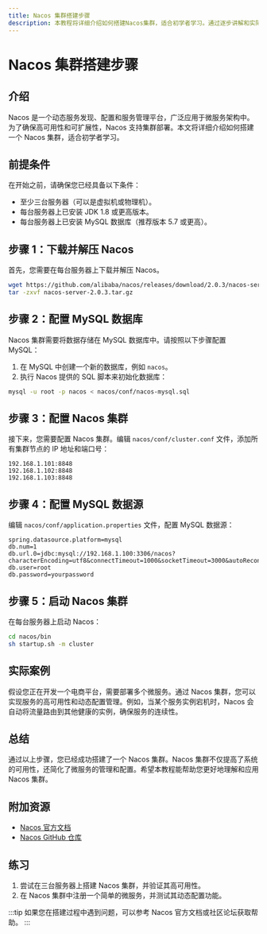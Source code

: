 ```yaml
---
title: Nacos 集群搭建步骤
description: 本教程将详细介绍如何搭建Nacos集群，适合初学者学习。通过逐步讲解和实际案例，帮助您掌握Nacos集群的部署方法。
---
```


# Nacos 集群搭建步骤

## 介绍

Nacos 是一个动态服务发现、配置和服务管理平台，广泛应用于微服务架构中。为了确保高可用性和可扩展性，Nacos 支持集群部署。本文将详细介绍如何搭建一个 Nacos 集群，适合初学者学习。

## 前提条件

在开始之前，请确保您已经具备以下条件：

- 至少三台服务器（可以是虚拟机或物理机）。
- 每台服务器上已安装 JDK 1.8 或更高版本。
- 每台服务器上已安装 MySQL 数据库（推荐版本 5.7 或更高）。

## 步骤 1：下载并解压 Nacos

首先，您需要在每台服务器上下载并解压 Nacos。

```bash
wget https://github.com/alibaba/nacos/releases/download/2.0.3/nacos-server-2.0.3.tar.gz
tar -zxvf nacos-server-2.0.3.tar.gz
```

## 步骤 2：配置 MySQL 数据库

Nacos 集群需要将数据存储在 MySQL 数据库中。请按照以下步骤配置 MySQL：

1. 在 MySQL 中创建一个新的数据库，例如 `nacos`。
2. 执行 Nacos 提供的 SQL 脚本来初始化数据库：

```bash
mysql -u root -p nacos < nacos/conf/nacos-mysql.sql
```

## 步骤 3：配置 Nacos 集群

接下来，您需要配置 Nacos 集群。编辑 `nacos/conf/cluster.conf` 文件，添加所有集群节点的 IP 地址和端口号：

```plaintext
192.168.1.101:8848
192.168.1.102:8848
192.168.1.103:8848
```

## 步骤 4：配置 MySQL 数据源

编辑 `nacos/conf/application.properties` 文件，配置 MySQL 数据源：

```properties
spring.datasource.platform=mysql
db.num=1
db.url.0=jdbc:mysql://192.168.1.100:3306/nacos?characterEncoding=utf8&connectTimeout=1000&socketTimeout=3000&autoReconnect=true
db.user=root
db.password=yourpassword
```

## 步骤 5：启动 Nacos 集群

在每台服务器上启动 Nacos：

```bash
cd nacos/bin
sh startup.sh -m cluster
```

## 实际案例

假设您正在开发一个电商平台，需要部署多个微服务。通过 Nacos 集群，您可以实现服务的高可用性和动态配置管理。例如，当某个服务实例宕机时，Nacos 会自动将流量路由到其他健康的实例，确保服务的连续性。

## 总结

通过以上步骤，您已经成功搭建了一个 Nacos 集群。Nacos 集群不仅提高了系统的可用性，还简化了微服务的管理和配置。希望本教程能帮助您更好地理解和应用 Nacos 集群。

## 附加资源

- [Nacos 官方文档](https://nacos.io/zh-cn/docs/what-is-nacos.html)
- [Nacos GitHub 仓库](https://github.com/alibaba/nacos)

## 练习

1. 尝试在三台服务器上搭建 Nacos 集群，并验证其高可用性。
2. 在 Nacos 集群中注册一个简单的微服务，并测试其动态配置功能。

:::tip
如果您在搭建过程中遇到问题，可以参考 Nacos 官方文档或社区论坛获取帮助。
:::